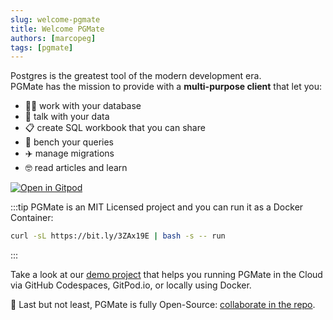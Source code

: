 ```yaml
---
slug: welcome-pgmate
title: Welcome PGMate
authors: [marcopeg]
tags: [pgmate]
---
```


Postgres is the greatest tool of the modern development era.  
PGMate has the mission to provide with a **multi-purpose client** that let you:

- 🏋️‍♂️ work with your database
- 🤖 talk with your data
- 📋 create SQL workbook that you can share
- 🧪 bench your queries
- ✈️ manage migrations
- 🤓 read articles and learn

[![Open in Gitpod](https://gitpod.io/button/open-in-gitpod.svg)](https://gitpod.io/#https://github.com/pgmate/demo)

<!-- truncate -->

:::tip
PGMate is an MIT Licensed project and you can run it as a Docker Container:

```bash
curl -sL https://bit.ly/3ZAx19E | bash -s -- run
```
:::

Take a look at our [demo project](https://github.com/pgmate/demo) that helps you running PGMate in the Cloud via GitHub Codespaces, GitPod.io, or locally using Docker.

📖 Last but not least, PGMate is fully Open-Source: [collaborate in the repo](https://github.com/pgmate/pgmate).